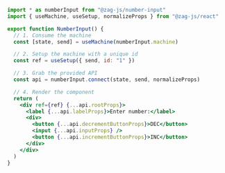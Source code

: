 ```jsx
import * as numberInput from "@zag-js/number-input"
import { useMachine, useSetup, normalizeProps } from "@zag-js/react"

export function NumberInput() {
  // 1. Consume the machine
  const [state, send] = useMachine(numberInput.machine)

  // 2. Setup the machine with a unique id
  const ref = useSetup({ send, id: "1" })

  // 3. Grab the provided API
  const api = numberInput.connect(state, send, normalizeProps)

  // 4. Render the component
  return (
    <div ref={ref} {...api.rootProps}>
      <label {...api.labelProps}>Enter number:</label>
      <div>
        <button {...api.decrementButtonProps}>DEC</button>
        <input {...api.inputProps} />
        <button {...api.incrementButtonProps}>INC</button>
      </div>
    </div>
  )
}
```
